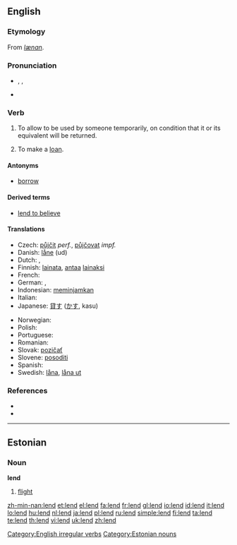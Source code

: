 ==English==

===Etymology===
From {{etyl|ang}} ''[[lænan]]''.

===Pronunciation===
* {{enPR|lĕnd}}, {{IPA|/lɛnd/}}, {{SAMPA|/lEnd/}}
* {{audio|en-us-lend.ogg|Audio (US)}}
*: {{rhymes|ɛnd}}

===Verb===
{{en-verb|lends|lending|'''[[lent]]''', ''archaic third-person singular simple present'' '''[[lendeth]]'''}}

# {{transitive}} To allow to be used by someone temporarily, on condition that it or its equivalent will be returned.
# {{intransitive}} To make a [[loan]].

====Antonyms====
* [[borrow]]

====Derived terms====
* [[lend to believe]]

====Translations====
{{trans-top|to allow to be used temporarily}}
* Czech: [[půjčit]] ''perf.'', [[půjčovat]] ''impf.''
* Danish: [[låne]] (ud)
* Dutch: {{t+|nl|lenen}}, {{t+|nl|uitlenen}}
* Finnish: [[lainata]], [[antaa]] [[laina]]ksi
* French: {{t+|fr|prêter}}
* German: {{t+|de|leihen}}, {{t+|de|verleihen}}
* Indonesian: [[pinjam|meminjamkan]]
* Italian: {{t+|it|prestare}}
* Japanese: [[貸す]] ([[かす]], kasu)
{{trans-mid}}
* Norwegian: {{t-|no|låne}}
* Polish: {{t+|pl|pożyczać}}
* Portuguese: {{t+|pt|emprestar}}
* Romanian: {{t+|ro|împrumuta}}
* Slovak: [[pozičať]]
* Slovene: [[posoditi]]
* Spanish: {{t-|es|prestar}}
* Swedish: [[låna]], [[låna ut]]
{{trans-bottom}}

===References===
* {{R:Century 1911}}
* {{R:Webster 1913}}

[[Category:English irregular verbs]]

----

==Estonian==

===Noun===
'''lend'''

# [[flight]]

[[Category:Estonian nouns]]

[[zh-min-nan:lend]]
[[et:lend]]
[[el:lend]]
[[fa:lend]]
[[fr:lend]]
[[gl:lend]]
[[io:lend]]
[[id:lend]]
[[it:lend]]
[[lo:lend]]
[[hu:lend]]
[[nl:lend]]
[[ja:lend]]
[[pl:lend]]
[[ru:lend]]
[[simple:lend]]
[[fi:lend]]
[[ta:lend]]
[[te:lend]]
[[th:lend]]
[[vi:lend]]
[[uk:lend]]
[[zh:lend]]